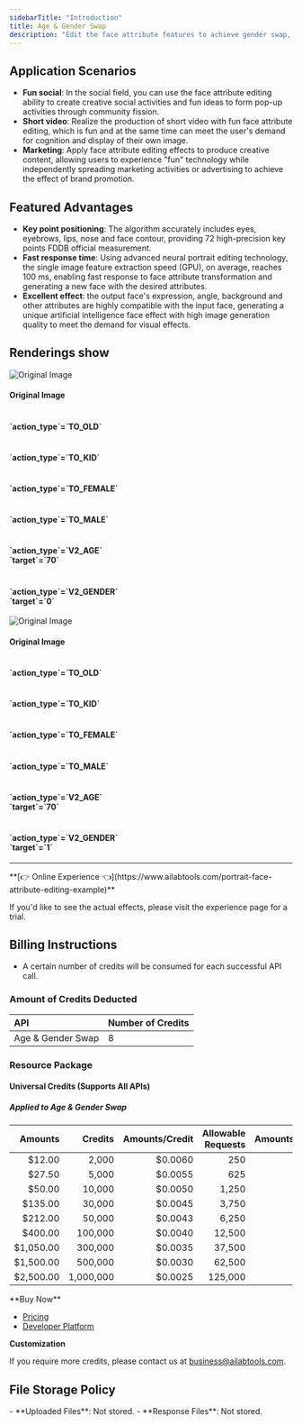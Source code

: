 ```yaml
---
sidebarTitle: "Introduction"
title: Age & Gender Swap
description: "Edit the face attribute features to achieve gender swap, age change and other special effects to generate a variety of special effects photos for users."
---
```



## Application Scenarios

- **Fun social**: In the social field, you can use the face attribute editing ability to create creative social activities and fun ideas to form pop-up activities through community fission.
- **Short video**: Realize the production of short video with fun face attribute editing, which is fun and at the same time can meet the user's demand for cognition and display of their own image.
- **Marketing**: Apply face attribute editing effects to produce creative content, allowing users to experience "fun" technology while independently spreading marketing activities or advertising to achieve the effect of brand promotion.

## Featured Advantages

- **Key point positioning**: The algorithm accurately includes eyes, eyebrows, lips, nose and face contour, providing 72 high-precision key points FDDB official measurement.
- **Fast response time**: Using advanced neural portrait editing technology, the single image feature extraction speed (GPU), on average, reaches 100 ms, enabling fast response to face attribute transformation and generating a new face with the desired attributes.
- **Excellent effect**: the output face's expression, angle, background and other attributes are highly compatible with the input face, generating a unique artificial intelligence face effect with high image generation quality to meet the demand for visual effects.

## Renderings show

<div class="cm-border-2-solid-218221225100 cm-border-radius-8 cm-text-align-center">
  <div class="cm-grid-template-columns-3 cm-grid-gap-8 cm-padding-8 cm-border-bottom-2-solid-218221225100">
    <div class="cm-grid-column-2-span-1">
      <img class="cm-w cm-border-radius-8" src="https://img.ailabtools.com/rapidapi/FaceAttributesedit/untreated-1-min.jpeg" alt="Original Image" />
      <h4 class="cm-margin cm-word-break-break-all">Original Image</h4>
    </div>
  </div>
  <div class="cm-grid-template-columns-3 cm-grid-gap-8 cm-padding-8">
    <div>
      <img class="cm-w cm-border-radius-8" src="https://img.ailabtools.com/rapidapi/FaceAttributesedit/TO_OLD-1-min.jpeg" alt />
      <h4 class="cm-margin cm-word-break-break-all">`action_type`=`TO_OLD`</h4>
    </div>
    <div>
      <img class="cm-w cm-border-radius-8" src="https://img.ailabtools.com/rapidapi/FaceAttributesedit/TO_KID-1-min.jpeg" alt />
      <h4 class="cm-margin cm-word-break-break-all">`action_type`=`TO_KID`</h4>
    </div>
    <div>
      <img class="cm-w cm-border-radius-8" src="https://img.ailabtools.com/rapidapi/FaceAttributesedit/TO_FEMALE-1-min.jpeg" alt />
      <h4 class="cm-margin cm-word-break-break-all">`action_type`=`TO_FEMALE`</h4>
    </div>
    <div>
      <img class="cm-w cm-border-radius-8" src="https://img.ailabtools.com/rapidapi/FaceAttributesedit/TO_MALE-1-min.jpeg" alt />
      <h4 class="cm-margin cm-word-break-break-all">`action_type`=`TO_MALE`</h4>
    </div>
    <div>
      <img class="cm-w cm-border-radius-8" src="https://img.ailabtools.com/rapidapi/FaceAttributesedit/V2_AGE-70-1-min.jpeg" alt />
      <h4 class="cm-margin cm-word-break-break-all">`action_type`=`V2_AGE` <br/> `target`=`70`</h4>
    </div>
    <div>
      <img class="cm-w cm-border-radius-8" src="https://img.ailabtools.com/rapidapi/FaceAttributesedit/V2_GENDER-1-1-min.jpeg" alt />
      <h4 class="cm-margin cm-word-break-break-all">`action_type`=`V2_GENDER` <br/> `target`=`0`</h4>
    </div>
  </div>
</div>

<div class="cm-border-2-solid-218221225100 cm-border-radius-8 cm-text-align-center">
  <div class="cm-grid-template-columns-3 cm-grid-gap-8 cm-padding-8 cm-border-bottom-2-solid-218221225100">
    <div class="cm-grid-column-2-span-1">
      <img class="cm-w cm-border-radius-8" src="https://img.ailabtools.com/rapidapi/FaceAttributesedit/untreated-2-min.jpeg" alt="Original Image" />
      <h4 class="cm-margin cm-word-break-break-all">Original Image</h4>
    </div>
  </div>
  <div class="cm-grid-template-columns-3 cm-grid-gap-8 cm-padding-8">
    <div>
      <img class="cm-w cm-border-radius-8" src="https://img.ailabtools.com/rapidapi/FaceAttributesedit/TO_OLD-2-min.jpeg" alt />
      <h4 class="cm-margin cm-word-break-break-all">`action_type`=`TO_OLD`</h4>
    </div>
    <div>
      <img class="cm-w cm-border-radius-8" src="https://img.ailabtools.com/rapidapi/FaceAttributesedit/TO_KID-2-min.jpeg" alt />
      <h4 class="cm-margin cm-word-break-break-all">`action_type`=`TO_KID`</h4>
    </div>
    <div>
      <img class="cm-w cm-border-radius-8" src="https://img.ailabtools.com/rapidapi/FaceAttributesedit/TO_FEMALE-2-min.jpeg" alt />
      <h4 class="cm-margin cm-word-break-break-all">`action_type`=`TO_FEMALE`</h4>
    </div>
    <div>
      <img class="cm-w cm-border-radius-8" src="https://img.ailabtools.com/rapidapi/FaceAttributesedit/TO_MALE-2-min.jpeg" alt />
      <h4 class="cm-margin cm-word-break-break-all">`action_type`=`TO_MALE`</h4>
    </div>
    <div>
      <img class="cm-w cm-border-radius-8" src="https://img.ailabtools.com/rapidapi/FaceAttributesedit/V2_AGE-70-2-min.jpeg" alt />
      <h4 class="cm-margin cm-word-break-break-all">`action_type`=`V2_AGE` <br/> `target`=`70`</h4>
    </div>
    <div>
      <img class="cm-w cm-border-radius-8" src="https://img.ailabtools.com/rapidapi/FaceAttributesedit/V2_GENDER-0-2-min.jpeg" alt />
      <h4 class="cm-margin cm-word-break-break-all">`action_type`=`V2_GENDER` <br/> `target`=`1`</h4>
    </div>
  </div>
</div>

---
<Tip>
**[👉 Online Experience 👈](https://www.ailabtools.com/portrait-face-attribute-editing-example)**

If you'd like to see the actual effects, please visit the experience page for a trial.
</Tip>
## Billing Instructions

- A certain number of credits will be consumed for each successful API call.

### Amount of Credits Deducted

| API               | Number of Credits |
|:------------------|:------------------|
| Age & Gender Swap | 8                 |

### Resource Package

#### Universal Credits (Supports All APIs)

##### Applied to Age & Gender Swap

|   Amounts |   Credits | Amounts/Credit | Allowable Requests | Amounts/Request |
|----------:|----------:|---------------:|-------------------:|----------------:|
|    $12.00 |     2,000 |        $0.0060 |                250 |         $0.0480 |
|    $27.50 |     5,000 |        $0.0055 |                625 |         $0.0440 |
|    $50.00 |    10,000 |        $0.0050 |              1,250 |         $0.0400 |
|   $135.00 |    30,000 |        $0.0045 |              3,750 |         $0.0360 |
|   $212.00 |    50,000 |        $0.0043 |              6,250 |         $0.0344 |
|   $400.00 |   100,000 |        $0.0040 |             12,500 |         $0.0320 |
| $1,050.00 |   300,000 |        $0.0035 |             37,500 |         $0.0280 |
| $1,500.00 |   500,000 |        $0.0030 |             62,500 |         $0.0240 |
| $2,500.00 | 1,000,000 |        $0.0025 |            125,000 |         $0.0200 |
<Tip>
**Buy Now**

- <a href="https://www.ailabtools.com/price?tab=developer" target="_blank">Pricing</a>
- <a href="https://www.ailabtools.com/developer-platform" target="_blank">Developer Platform</a>

**Customization**

If you require more credits, please contact us at <a href="mailto:business@ailabtools.com">business@ailabtools.com</a>.
</Tip>
## File Storage Policy
<Tip>
- **Uploaded Files**: Not stored.
- **Response Files**: Not stored.
</Tip>